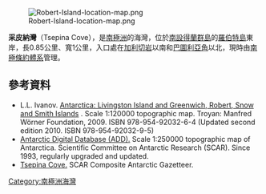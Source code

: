 [[Image:Robert-Island-location-map.png|thumb]]

{{coord|62|24|07|S|59|21|10|W|display=title}}

'''采皮納灣'''（Tsepina Cove），是[[南極洲|南極洲]]的海灣，位於[[南設得蘭群島|南設得蘭群島]]的[[羅伯特島|羅伯特島]]東岸，長0.85公里、寬1公里，入口處在[[加利切岩|加利切岩]]以南和[[巴圖利亞角|巴圖利亞角]]以北，現時由[[南極條約體系|南極條約體系]]管理。

==參考資料==
* L.L. Ivanov. [http://apcbg.org/image023.jpg Antarctica: Livingston Island and Greenwich, Robert, Snow and Smith Islands] {{Wayback|url=http://apcbg.org/image023.jpg |date=20080424075823 }}. Scale 1:120000 topographic map.  Troyan: Manfred Wörner Foundation, 2009.  ISBN 978-954-92032-6-4 (Updated second edition 2010.  ISBN 978-954-92032-9-5)
* [http://www.add.scar.org Antarctic Digital Database (ADD).] {{Wayback|url=http://www.add.scar.org/ |date=20170305000653 }} Scale 1:250000 topographic map of Antarctica. Scientific Committee on Antarctic Research (SCAR). Since 1993, regularly upgraded and updated.
* [https://data.aad.gov.au/aadc/gaz/scar/display_name.cfm?gaz_id=137501 Tsepina Cove.] SCAR Composite Antarctic Gazetteer.

{{Antarctica-geo-stub}}
[[Category:南極洲海灣|Category:南極洲海灣]]